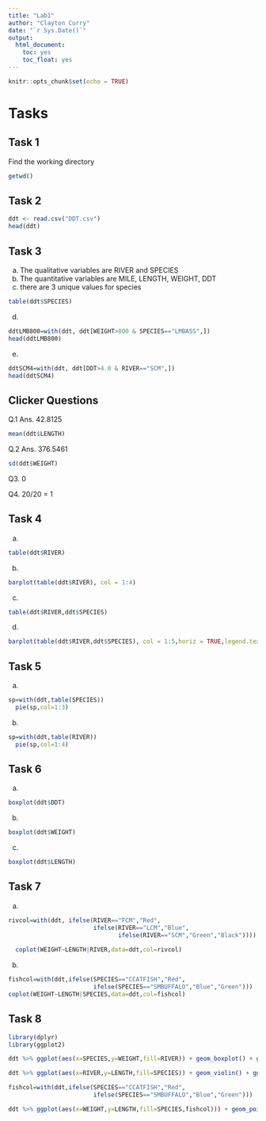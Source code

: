 ```yaml
---
title: "Lab1"
author: "Clayton Curry"
date: "`r Sys.Date()`"
output: 
  html_document:
    toc: yes
    toc_float: yes
---
```


```r
knitr::opts_chunk$set(echo = TRUE)
```


# Tasks

## Task 1

Find the working directory

```r
getwd()
```

## Task 2

```r
ddt <- read.csv("DDT.csv")
head(ddt)
```


## Task 3

  a. The qualitative variables are RIVER and SPECIES
  b. The quantitative variables are MILE, LENGTH, WEIGHT, DDT
  c. there are 3 unique values for species
```r
table(ddt$SPECIES)
```
  d. 
```r
ddtLMB800=with(ddt, ddt[WEIGHT>800 & SPECIES=="LMBASS",])
head(ddtLMB800)
```
  e.
```r
ddtSCM4=with(ddt, ddt[DDT>4.0 & RIVER=="SCM",])
head(ddtSCM4)
```

## Clicker Questions
  Q.1 Ans. 42.8125
```r
mean(ddt$LENGTH)
```
  Q.2 Ans. 376.5461
```r
sd(ddt$WEIGHT)
```
  Q3. 0
  
  Q4. 20/20 = 1
  
## Task 4
  a. 
```r
table(ddt$RIVER)
```
  
  b. 
  
```r
barplot(table(ddt$RIVER), col = 1:4)
```
  
  c.
  
```r
table(ddt$RIVER,ddt$SPECIES)
```
  
  d.
  
```r
barplot(table(ddt$RIVER,ddt$SPECIES), col = 1:5,horiz = TRUE,legend.text = TRUE)
```
  

## Task 5
  a.
  
```r
sp=with(ddt,table(SPECIES))
  pie(sp,col=1:3)
```
  
  b.
  
```r
sp=with(ddt,table(RIVER))
  pie(sp,col=1:4)
```
  
## Task 6
  a.
  
```r
boxplot(ddt$DDT)
```

  b. 
  
```r
boxplot(ddt$WEIGHT)
```

  c.
  
```r
boxplot(ddt$LENGTH)
```

## Task 7
  a.
  
```r
rivcol=with(ddt, ifelse(RIVER=="FCM","Red",
                        ifelse(RIVER=="LCM","Blue",
                               ifelse(RIVER=="SCM","Green","Black"))))
                    
  coplot(WEIGHT~LENGTH|RIVER,data=ddt,col=rivcol)
```

  b.
  
```r
fishcol=with(ddt,ifelse(SPECIES=="CCATFISH","Red",
                        ifelse(SPECIES=="SMBUFFALO","Blue","Green")))
coplot(WEIGHT~LENGTH|SPECIES,data=ddt,col=fishcol)
```
  
## Task 8

```r
library(dplyr)
library(ggplot2)

ddt %>% ggplot(aes(x=SPECIES,y=WEIGHT,fill=RIVER)) + geom_boxplot() + ggtitle("Clayton Curry")

ddt %>% ggplot(aes(x=RIVER,y=LENGTH,fill=SPECIES)) + geom_violin() + ggtitle("Clayton Curry")

fishcol=with(ddt,ifelse(SPECIES=="CCATFISH","Red",
                        ifelse(SPECIES=="SMBUFFALO","Blue","Green")))

ddt %>% ggplot(aes(x=WEIGHT,y=LENGTH,fill=SPECIES,fishcol))) + geom_point() + ggtitle("Clayton Curry")

```

